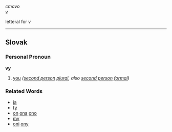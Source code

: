 ''cmavo''<br>
[[v]]

letteral for v

----
==Slovak==
===Personal Pronoun===
'''vy'''
# [[you]] ''([[second person]] [[plural]], also [[second person]] [[formal]])''
===Related Words===
*[[ja]]
*[[ty]]
*[[on]] [[ona]] [[ono]]
*[[my]]
*[[oni]] [[ony]]